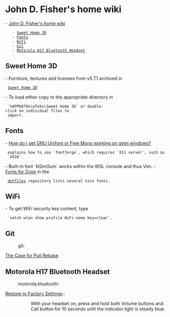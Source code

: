 = John D. Fisher's home wiki =

- [[#John D. Fisher's home wiki|John D. Fisher's home wiki]]
    - [[#John D. Fisher's home wiki#Sweet Home 3D|Sweet Home 3D]]
    - [[#John D. Fisher's home wiki#Fonts|Fonts]]
    - [[#John D. Fisher's home wiki#WiFi|WiFi]]
    - [[#John D. Fisher's home wiki#Git|Git]]
    - [[#John D. Fisher's home wiki#Motorola H17 Bluetooth Headset|Motorola H17 Bluetooth Headset]]

== Sweet Home 3D ==

- Furniture, textures and licenses from v5.7.1 archived in
  [[file:~/userprofile/Documents/SweetHome3D/|Sweet Home 3D]]
- To load either copy to the appropriate directory in
  `%APPDATA%\eTeks\Sweet Home 3D` or double-click on individual files to
  import.

== Fonts ==

- [[https://stackoverflow.com/questions/10290912/|How do I get GNU Unifont or Free Mono working on gvim windows?]]
  explains how to use `fontforge`, which requires `X11 server`, such as `X410`.
- Built-in font `NSimSum` works within the WSL console and thus Vim.
- [[https://github.com/jfishe/dotfiles#fonts-for-gvim|Fonts for Gvim]] in the
  [[https://github.com/jfishe/dotfiles|dotfiles]] repository lists several nice fonts.

== WiFi ==

- To get WiFi security key content, type
  `netsh wlan show profile WiFi-name key=clear`.

== Git ==
:git:

[[https://megakemp.com/2019/03/20/the-case-for-pull-rebase/|The Case for Pull Rebase]]

{{{ bash
git pull --rebase|-r # Normal to avoid merge commits.
git pull --rebase=preserve # When local merge commit preserved, like Pull Request.
git config --global pull.rebase preserve

# if you're on Git 2.18 or later
git pull --rebase=merges
git config --global pull.rebase merges
}}}

== Motorola H17 Bluetooth Headset ==
:motorola:bluetooth:

[[https://support.motorola.com/uk/en/solution/ms36639|Restore to Factory Settings]]::
:: With your headset on, press and hold both Volume buttons and Call button for 10 seconds until the indicator light is steady blue.
